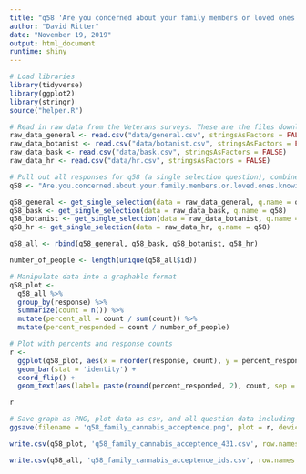 ```yaml
---
title: "q58 'Are you concerned about your family members or loved ones knowing about your cannabis use?' (Veterans)"
author: "David Ritter"
date: "November 19, 2019"
output: html_document
runtime: shiny
---
```


```r
# Load libraries
library(tidyverse)
library(ggplot2)
library(stringr)
source("helper.R")
```

```r
# Read in raw data from the Veterans surveys. These are the files downloaded from survey monkey saved as a .csv
raw_data_general <- read.csv("data/general.csv", stringsAsFactors = FALSE)
raw_data_botanist <- read.csv("data/botanist.csv", stringsAsFactors = FALSE)
raw_data_bask <- read.csv("data/bask.csv", stringsAsFactors = FALSE)
raw_data_hr <- read.csv("data/hr.csv", stringsAsFactors = FALSE)
```

```r
# Pull out all responses for q58 (a single selection question), combine and determine 'question n'
q58 <- "Are.you.concerned.about.your.family.members.or.loved.ones.knowing.about.your.cannabis.use."

q58_general <- get_single_selection(data = raw_data_general, q.name = q58)
q58_bask <- get_single_selection(data = raw_data_bask, q.name = q58)
q58_botanist <- get_single_selection(data = raw_data_botanist, q.name = q58)
q58_hr <- get_single_selection(data = raw_data_hr, q.name = q58)

q58_all <- rbind(q58_general, q58_bask, q58_botanist, q58_hr)

number_of_people <- length(unique(q58_all$id))
```

```r
# Manipulate data into a graphable format
q58_plot <- 
  q58_all %>%
  group_by(response) %>%
  summarize(count = n()) %>%
  mutate(percent_all = count / sum(count)) %>%
  mutate(percent_responded = count / number_of_people)
```

```r
# Plot with percents and response counts
r <- 
  ggplot(q58_plot, aes(x = reorder(response, count), y = percent_responded)) +
  geom_bar(stat = 'identity') +
  coord_flip() +
  geom_text(aes(label= paste(round(percent_responded, 2), count, sep = "***")))

r
```

```r
# Save graph as PNG, plot data as csv, and all question data including response IDs as csv (save question n and N at end of plot file as "_x.x")
ggsave(filename = 'q58_family_cannabis_acceptence.png', plot = r, device = 'png')

write.csv(q58_plot, 'q58_family_cannabis_acceptence_431.csv', row.names = FALSE)

write.csv(q58_all, 'q58_family_cannabis_acceptence_ids.csv', row.names = FALSE)
```